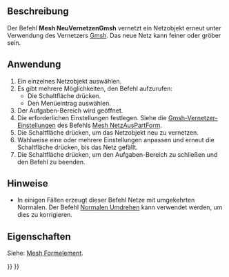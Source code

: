<languages/>

{{Docnav/de
|[[Mesh_FromPartShape/de|Netz aus Form erstellen]]
|[[Mesh_Evaluation/de|Auswertung]]
|[[Mesh_Workbench/de|Mesh]]
|IconL=Mesh_FromPartShape.svg
|IconR=Mesh_Evaluation.svg
|IconC=Workbench_Mesh.svg
}}

{{GuiCommand/de
|Name=Mesh RemeshGmsh
|Name/de=Mesh NeuVernetzenGmsh
|MenuLocation=Netze → Aufbereitung...
|Workbenches=[[Mesh_Workbench/de|Mesh]]
|Version=0.19
|SeeAlso=[[Mesh_FromPartShape/de|Mesh NetzAusPartForm]]
}}

<span id="Description"></span>
==Beschreibung==

Der Befehl '''Mesh NeuVernetzenGmsh''' vernetzt ein Netzobjekt erneut unter Verwendung des Vernetzers [https://gmsh.info/ Gmsh]. Das neue Netz kann feiner oder gröber sein.

<span id="Usage"></span>
==Anwendung==

# Ein einzelnes Netzobjekt auswählen.
# Es gibt mehrere Möglichkeiten, den Befehl aufzurufen:
#* Die Schaltfläche {{Button|[[Image:Mesh_RemeshGmsh.svg|16px]] [[Mesh_RemeshGmsh/de|Aufbereitung...]]}} drücken.
#* Den Menüeintrag {{MenuCommand|Netze → [[Image:Mesh_RemeshGmsh.svg|16px]] Aufbereitung...}} auswählen.
# Der Aufgaben-Bereich {{MenuCommand|Neuvernetzung durch Gmsh}} wird geöffnet.
# Die erforderlichen Einstellungen festlegen. Siehe die [[Mesh_FromPartShape/de#Netzgenerator_Gmsh|Gmsh-Vernetzer-Einstellungen]] des Befehls [[Mesh_FromPartShape/de|Mesh NetzAusPartForm]].
# Die Schaltfläche {{Button|Anwenden}} drücken, um das Netzobjekt neu zu vernetzen.
# Wahlweise eine oder mehrere Einstellungen anpassen und erneut die Schaltfläche {{Button|Anwenden}} drücken, bis das Netz gefällt.
# Die Schaltfläche {{Button|Schließen}} drücken, um den Aufgaben-Bereich zu schließen und den Befehl zu beenden.

<span id="Notes"></span>
==Hinweise==

* In einigen Fällen erzeugt dieser Befehl Netze mit umgekehrten Normalen. Der Befehl [[Mesh_FlipNormals/de|Normalen Umdrehen]] kann verwendet werden, um dies zu korrigieren.

<span id="Properties"></span>
==Eigenschaften==

Siehe: [[Mesh_Feature/de|Mesh Formelement]].


{{Docnav/de
|[[Mesh_FromPartShape/de|Netz aus Form erstellen]]
|[[Mesh_Evaluation/de|Auswertung]]
|[[Mesh_Workbench/de|Mesh]]
|IconL=Mesh_FromPartShape.svg
|IconR=Mesh_Evaluation.svg
|IconC=Workbench_Mesh.svg
}}

{{Mesh Tools navi{{#translation:}}}}
{{Userdocnavi{{#translation:}}}}
{{clear}}